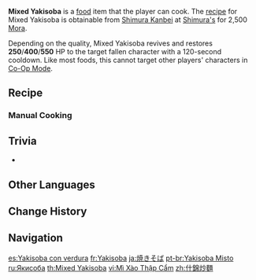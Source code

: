 {{Food Infobox
|id              = 108292
|image           = Item Mixed Yakisoba.png
|description     = One of Inazuma's common household dishes.
|desc_suspicious = Both the noodles and the side dishes show signs of having been burned black, testament to the tragedy that must have befallen earlier.
|desc_basic      = One merely needs to stir-fry the noodles and side dishes evenly before serving, making this an easy-to-make and filling dish. It is no wonder, then, that this dish is so sought after among Inazumans.
|desc_delicious  = Some mysterious art of seasoning has been imparted upon the slightly curled noodles and ordinary side dishes. Smooth, springy, rich... the magic at work on the plate is such that one will never tire of cleaning it out.
|type            = Recovery Dishes
|effectType      = Revive
|effect          = Revives a character and restores (var1) HP.
|eff_att1        = Revive
|eff_att2        = HP Restore
|eff_att3        = HP Restore Fixed
|eff_suspicious1 = 250
|eff_basic1      = 400
|eff_delicious1  = 550
|quality         = 2
|variant         = Way of the Strong
|region          = Inazuma
|recipe          = Sold by [[Shimura Kanbei]]
}}
'''Mixed Yakisoba''' is a [[food]] item that the player can cook.  The [[recipe]] for Mixed Yakisoba is obtainable from [[Shimura Kanbei]] at [[Shimura's]] for 2,500 [[Mora]].

Depending on the quality, Mixed Yakisoba revives and restores '''250'''/'''400'''/'''550''' HP to the target fallen character with a 120-second cooldown. Like most foods, this cannot target other players' characters in [[Co-Op Mode]].

{{Special Dish|Arataki Itto|Way of the Strong}}

==Recipe==
{{Recipe
|type = Cooking
|Flour = 3
|Cabbage = 2
|Raw Meat = 1
|sort = Flour;Cabbage;Raw Meat
}}

===Manual Cooking===
{{Manual Cooking}}

==Trivia==
* {{Mail Attachments by Category List|Mixed Yakisoba;Suspicious Mixed Yakisoba;Delicious Mixed Yakisoba}}

==Other Languages==
{{Other Languages
|en      = Mixed Yakisoba
|zhs     = 什锦炒面
|zhs_rm  = Shíjǐn Chǎomiàn
|zht     = 什錦炒麵
|zht_rm  = Shíjǐn Chǎomiàn
|zh_tl   = Mixed Stir-Fried Noodles
|ja      = 焼きそば
|ja_rm   = Yakisoba
|ja_tl   = {{w|Yakisoba}}
|ko      = 야채 볶음면
|ko_rm   = Yachae Bokeummyeon
|ko_tl   = Vegetable Fried Noodles
|es      = Yakisoba con verdura
|es_tl   = Yakisoba with Vegetable
|fr      = Yakisoba
|ru      = Якисоба
|th      = Mixed Yakisoba
|vi      = Mì Xào Thập Cẩm
|vi_tl   = Mixed Stir-Fried Noodles
|de      = Gemischte Yakisoba
|de_tl   = Mixed Yakisoba
|id      = Mixed Yakisoba
|pt      = Yakisoba Misto
|pt_tl   = Mixed Yakisoba
|tr      = Yakisoba
|it      = Yakisoba
}}

==Change History==
{{Change History|2.0}}

==Navigation==
{{Food Navbox}}

[[es:Yakisoba con verdura]]
[[fr:Yakisoba]]
[[ja:焼きそば]]
[[pt-br:Yakisoba Misto]]
[[ru:Якисоба]]
[[th:Mixed Yakisoba]]
[[vi:Mì Xào Thập Cẩm]]
[[zh:什錦炒麵]]